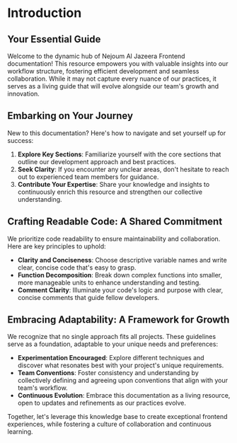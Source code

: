 
<Meta title="Handbook/Introduction" />

# Introduction

## Your Essential Guide

Welcome to the dynamic hub of Nejoum Al Jazeera Frontend documentation! This resource empowers you with valuable insights into our workflow structure, fostering efficient development and seamless collaboration. While it may not capture every nuance of our practices, it serves as a living guide that will evolve alongside our team's growth and innovation.

## Embarking on Your Journey

New to this documentation? Here's how to navigate and set yourself up for success:

1. **Explore Key Sections**: Familiarize yourself with the core sections that outline our development approach and best practices.
2. **Seek Clarity**: If you encounter any unclear areas, don't hesitate to reach out to experienced team members for guidance.
3. **Contribute Your Expertise**: Share your knowledge and insights to continuously enrich this resource and strengthen our collective understanding.

## Crafting Readable Code: A Shared Commitment

We prioritize code readability to ensure maintainability and collaboration. Here are key principles to uphold:

- **Clarity and Conciseness**: Choose descriptive variable names and write clear, concise code that's easy to grasp.
- **Function Decomposition**: Break down complex functions into smaller, more manageable units to enhance understanding and testing.
- **Comment Clarity**: Illuminate your code's logic and purpose with clear, concise comments that guide fellow developers.

## Embracing Adaptability: A Framework for Growth

We recognize that no single approach fits all projects. These guidelines serve as a foundation, adaptable to your unique needs and preferences:

- **Experimentation Encouraged**: Explore different techniques and discover what resonates best with your project's unique requirements.
- **Team Conventions**: Foster consistency and understanding by collectively defining and agreeing upon conventions that align with your team's workflow.
- **Continuous Evolution**: Embrace this documentation as a living resource, open to updates and refinements as our practices evolve.

Together, let's leverage this knowledge base to create exceptional frontend experiences, while fostering a culture of collaboration and continuous learning.
